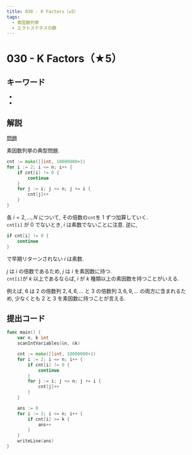 ```yaml
---
title: 030 - K Factors（★5）
tags:
  - 素因数列挙
  - エラトステネスの篩
---
```


# 030 - K Factors（★5）

## キーワード


- <Tag tag="素因数列挙" />
- <Tag tag="エラトステネスの篩" />

## 解説

[問題](https://atcoder.jp/contests/typical90/tasks/typical90_ad)

素因数列挙の典型問題.

```go
cnt := make([]int, 10000000+1)
for i := 2; i <= n; i++ {
    if cnt[i] != 0 {
        continue
    }
    for j := i; j <= n; j += i {
        cnt[j]++
    }
}
```

各 $i = 2, \dots , N$ について, その倍数の`cnt`を $1$ ずつ加算していく.  
`cnt[i]` が 0 でないとき, $i$ は素数でないことに注意. 逆に,

```go
if cnt[i] != 0 {
    continue
}
```

で早期リターンされない $i$ は素数.

$j$ は $i$ の倍数であるため, $j$ は $i$ を素因数に持つ.  
`cnt[i]`が $k$ 以上であるならば, $i$ が $k$ 種類以上の素因数を持つことがいえる.

例えば, $6$ は $2$ の倍数列 $2, 4, 6, \dots$ と $3$ の倍数列 $3, 6, 9, \dots$ の両方に含まれるため, 少なくとも $2$ と $3$ を素因数に持つことが言える.

## 提出コード

```go
func main() {
	var n, k int
	scanIntVariables(&n, &k)

	cnt := make([]int, 10000000+1)
	for i := 2; i <= n; i++ {
		if cnt[i] != 0 {
			continue
		}
		for j := i; j <= n; j += i {
			cnt[j]++
		}
	}

	ans := 0
	for i := 2; i <= n; i++ {
		if cnt[i] >= k {
			ans++
		}
	}
	writeLine(ans)
}
```
